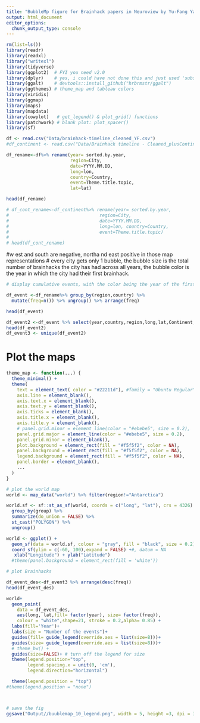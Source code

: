 ```yaml
---
title: "BubbleMp figure for Brainhack papers in Neuroview by Yu-Fang Yang"
output: html_document
editor_options: 
  chunk_output_type: console
---
```


```r
rm(list=ls())
library(readr)
library(readxl)
library("writexl")
library(tidyverse)
library(ggplot2)  # FYI you need v2.0
library(dplyr)    # yes, i could have not done this and just used 'subset' instead of 'filter'
library(ggalt)    # devtools::install_github("hrbrmstr/ggalt")
library(ggthemes) # theme_map and tableau colors
library(viridis)
library(ggmap)
library(maps)
library(mapdata)
library(cowplot)   # get_legend() & plot_grid() functions
library(patchwork) # blank plot: plot_spacer()
library(sf)

```

```r
df <- read.csv("Data/brainhack-timeline_cleaned_YF.csv")
#df_continent <- read.csv("Data/Brainhack timeline - Cleaned_plusContinent.csv")

```


```r
df_rename<-df%>% rename(year= sorted.by.year,
                        region=City,
                        date=YYYY.MM.DD,
                        long=lon, 
                        country=Country,
                        event=Theme.title.topic,
                        lat=lat)

head(df_rename)

# df_cont_rename<-df_continent%>% rename(year= sorted.by.year,
#                                  region=City,
#                                  date=YYYY.MM.DD,
#                                  long=lon, country=Country,
#                                  event=Theme.title.topic)
# 
# head(df_cont_rename)

```

#w est and south are negative, northa nd east positive in those map representations 
# every city gets only 1 bubble, the bubble size is the total number of brainhacks the city has had across all years, the bubble color is the year in which the city had their first brainhack. 


```r
# display cumulative events, with the color being the year of the first event.

df_event <-df_rename%>% group_by(region,country) %>% 
  mutate(freq=n()) %>% ungroup() %>% arrange(freq)

head(df_event)

df_event2 <-df_event %>% select(year,country,region,long,lat,Continent,freq)
head(df_event2)
df_event3 <- unique(df_event2)

```


# Plot the maps

```r
theme_map <- function(...) {
  theme_minimal() +
  theme(
    text = element_text( color = "#22211d"), #family = "Ubuntu Regular",
    axis.line = element_blank(),
    axis.text.x = element_blank(),
    axis.text.y = element_blank(),
    axis.ticks = element_blank(),
    axis.title.x = element_blank(),
    axis.title.y = element_blank(),
    # panel.grid.minor = element_line(color = "#ebebe5", size = 0.2),
    panel.grid.major = element_line(color = "#ebebe5", size = 0.2),
    panel.grid.minor = element_blank(),
    plot.background = element_rect(fill = "#f5f5f2", color = NA), 
    panel.background = element_rect(fill = "#f5f5f2", color = NA), 
    legend.background = element_rect(fill = "#f5f5f2", color = NA),
    panel.border = element_blank(),
    ...
  )
}
```

```r
# plot the world map 
world <- map_data("world") %>% filter(region!="Antarctica")

world.sf <- sf::st_as_sf(world, coords = c("long", "lat"), crs = 4326) %>% 
  group_by(group) %>% 
  summarize(do_union = FALSE) %>%
  st_cast("POLYGON") %>% 
  ungroup()

world <- ggplot() +
  geom_sf(data = world.sf, colour = "gray", fill = "black", size = 0.2) + 
  coord_sf(ylim = c(-60, 100),expand = FALSE) +#, datum = NA
   xlab("Longitude") + ylab("Latitude")
  #theme(panel.background = element_rect(fill = 'white'))

# plot Brainhacks

df_event_des<-df_event3 %>% arrange(desc(freq))
head(df_event_des)

world+
  geom_point(
    data = df_event_des,
    aes(long, lat,fill= factor(year), size= factor(freq)),
    colour = "white",shape=21, stroke = 0.2,alpha= 0.85) + 
  labs(fill='Year')+
  labs(size = "Number of the events")+
  guides(fill= guide_legend(override.aes = list(size=8)))+
  guides(size= guide_legend(override.aes = list(size=8)))+
  # theme_bw() + 
  guides(size=FALSE)+ # turn off the legend for size 
  theme(legend.position="top",
        legend.spacing.x = unit(0, 'cm'),
        legend.direction="horizontal")

  theme(legend.position = "top")
#theme(legend.position = "none")



# save the fig
ggsave("Output//buublemap_10_legend.png", width = 5, height =3, dpi = 300)


```

